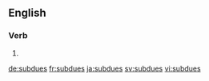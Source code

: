 ==English==

===Verb===
{{head|en|verb form}}

# {{en-third-person singular of|subdue}}

[[de:subdues]]
[[fr:subdues]]
[[ja:subdues]]
[[sv:subdues]]
[[vi:subdues]]
